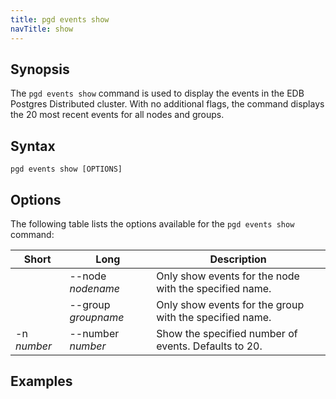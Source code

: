 ```yaml
---
title: pgd events show
navTitle: show
---
```


## Synopsis

The `pgd events show` command is used to display the events in the EDB Postgres Distributed cluster. With no additional flags, the command displays the 20 most recent events for all nodes and groups.

## Syntax

```plaintext
pgd events show [OPTIONS]
```

## Options

The following table lists the options available for the `pgd events show` command:

| Short       | Long                | Description                                             |
|-------------|---------------------|---------------------------------------------------------|
|             | --node _nodename_   | Only show events for the node with the specified name.  |
|             | --group _groupname_ | Only show events for the group with the specified name. |
| -n _number_ | --number _number_   | Show the specified number of events. Defaults to 20.    |

## Examples
